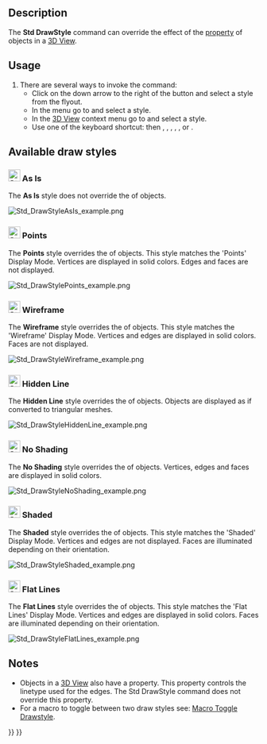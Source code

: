<languages/>
<translate>

<!--T:14-->
{{Docnav
|[[Std_FreezeViews|FreezeViews]]
|[[Std_SelBoundingBox|SelBoundingBox]]
|[[Std_View_Menu|Std View Menu]]
|IconL=
|IconR=Std_SelBoundingBox.svg
|IconC=Freecad.svg
}}

<!--T:1-->
{{GuiCommand
|Name=Std DrawStyle
|MenuLocation=View → Draw Style → …
|Workbenches=All
|Shortcut={{KEY|V}} {{KEY|1}} - {{KEY|V}} {{KEY|7}}
|SeeAlso=[[Std_SelBoundingBox|Std SelBoundingBox]]
}}

==Description== <!--T:2-->

<!--T:3-->
The '''Std DrawStyle''' command can override the effect of the {{PropertyView|Display Mode}} [[Property_View|property]] of objects in a [[3D_View|3D View]].

==Usage== <!--T:5-->

<!--T:6-->
# There are several ways to invoke the command:
#* Click on the down arrow to the right of the {{Button|[[Image:Std_DrawStyleAsIs.svg|16px]] [[Std_DrawStyle|Draw Style]]}} button and select a style from the flyout.
#* In the menu go to {{MenuCommand|View → Draw Style}} and select a style.
#* In the [[3D_View|3D View]] context menu go to {{MenuCommand|Draw Style}} and select a style.
#* Use one of the keyboard shortcut: {{KEY|V}} then {{KEY|1}}, {{KEY|2}}, {{KEY|3}}, {{KEY|4}}, {{KEY|5}}, {{KEY|6}} or {{KEY|7}}.

==Available draw styles== <!--T:15-->

===[[Image:Std_DrawStyleAsIs.svg|24px]] As Is=== <!--T:16-->

<!--T:17-->
The '''As Is''' style does not override the {{PropertyView|Display Mode}} of objects.

</translate>
[[Image:Std_DrawStyleAsIs_example.png]]
<translate>
<!--T:18-->
{{Caption|4 identical objects each with a different Display Mode (from left to right: 'Points', 'Wireframe', 'Shaded' and 'Flat Lines') with the 'As Is' draw style applied}}

===[[Image:Std_DrawStylePoints.svg|24px]] Points=== <!--T:19-->

<!--T:20-->
The '''Points''' style overrides the {{PropertyView|Display Mode}} of objects. This style matches the 'Points' Display Mode. Vertices are displayed in solid colors. Edges and faces are not displayed.

</translate>
[[Image:Std_DrawStylePoints_example.png]]
<translate>
<!--T:21-->
{{Caption|The same objects with the 'Points' draw style applied}}

===[[Image:Std_DrawStyleWireFrame.svg|24px]] Wireframe=== <!--T:22-->

<!--T:23-->
The '''Wireframe''' style overrides the {{PropertyView|Display Mode}} of objects. This style matches the 'Wireframe' Display Mode. Vertices and edges are displayed in solid colors. Faces are not displayed.

</translate>
[[Image:Std_DrawStyleWireframe_example.png]]
<translate>
<!--T:24-->
{{Caption|The same objects with the 'Wireframe' draw style applied}}

===[[Image:Std_DrawStyleHiddenLine.svg|24px]] Hidden Line=== <!--T:25-->

<!--T:26-->
The '''Hidden Line''' style overrides the {{PropertyView|Display Mode}} of objects. Objects are displayed as if converted to triangular meshes.

</translate>
[[Image:Std_DrawStyleHiddenLine_example.png]]
<translate>
<!--T:27-->
{{Caption|The same objects with the 'Hidden Line' draw style applied}}

===[[Image:Std_DrawStyleNoShading.svg|24px]] No Shading=== <!--T:28-->

<!--T:29-->
The '''No Shading''' style overrides the {{PropertyView|Display Mode}} of objects. Vertices, edges and faces are displayed in solid colors.

</translate>
[[Image:Std_DrawStyleNoShading_example.png]]
<translate>
<!--T:30-->
{{Caption|The same objects with the 'No Shading' draw style applied}}

===[[Image:Std_DrawStyleShaded.svg|24px]] Shaded=== <!--T:31-->

<!--T:32-->
The '''Shaded''' style overrides the {{PropertyView|Display Mode}} of objects. This style matches the 'Shaded' Display Mode. Vertices and edges are not displayed. Faces are illuminated depending on their orientation.

</translate>
[[Image:Std_DrawStyleShaded_example.png]]
<translate>
<!--T:33-->
{{Caption|The same objects with the 'Shaded' draw style applied}}

===[[Image:Std_DrawStyleFlatLines.svg|24px]] Flat Lines=== <!--T:34-->

<!--T:35-->
The '''Flat Lines''' style overrides the {{PropertyView|Display Mode}} of objects. This style matches the 'Flat Lines' Display Mode. Vertices and edges are displayed in solid colors. Faces are illuminated depending on their orientation.

</translate>
[[Image:Std_DrawStyleFlatLines_example.png]]
<translate>
<!--T:36-->
{{Caption|The same objects with the 'Flat Lines' draw style applied}}

==Notes== <!--T:8-->

<!--T:9-->
* Objects in a [[3D_View|3D View]] also have a {{PropertyView|Draw Style}} property. This property controls the linetype used for the edges. The Std DrawStyle command does not override this property.
* For a macro to toggle between two draw styles see: [[Macro_Toggle_Drawstyle|Macro Toggle Drawstyle]].


<!--T:37-->
{{Docnav
|[[Std_FreezeViews|FreezeViews]]
|[[Std_SelBoundingBox|SelBoundingBox]]
|[[Std_View_Menu|Std View Menu]]
|IconL=
|IconR=Std_SelBoundingBox.svg
|IconC=Freecad.svg
}}

</translate>
{{Std_Base_navi{{#translation:}}}}
{{Userdocnavi{{#translation:}}}}